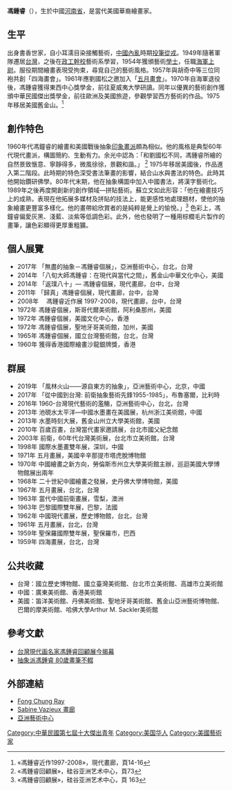{{multiple issues|

{{copyedit|time=2015-03-05T13:03:37+00:00}}

{{inappropriate tone|time=2015-03-05T13:03:37+00:00}}

{{refimprove|time=2015-03-05T13:03:37+00:00}}

}}
'''馮鍾睿'''（{{bd|1934年||||catIdx=F馮}}），生於中國[[河南省|河南省]]，是當代美國華裔繪畫家。

== 生平 ==

出身書香世家，自小耳濡目染接觸藝術，[[国共内战|中國內亂]]時期[[投筆從戎|投筆從戎]]。1949年隨著軍隊遷居[[台灣|台灣]]，之後在[[政工幹校|政工幹校]]藝術系學習，1954年獲頒藝術[[學士|學士]]，任職[[海軍上尉|海軍上尉]]。服役期間繪畫表現受拘束，尋覓自己的藝術風格。1957年與胡奇中等三位同袍共創「四海畫會」。1961年應劉國松之邀加入「[[五月畫會|五月畫會]]」。1970年自海軍退役後，馮鍾睿獲得東西中心獎學金，前往夏威夷大學研讀。同年以優異的藝術創作獲頒中華民國傑出獎學金，前往歐洲及美國旅遊，參觀學習西方藝術的作品。1975年移居美國舊金山。<ref> «馮鍾睿近作1997-2008»，現代畫廊，頁14-16 </ref>

== 創作特色 ==

1960年代馮鐘睿的繪畫和美國戰後抽象[[印象派|印象畫派]]頗為相似。他的風格是典型60年代現代畫派，構圖簡約、生動有力。余光中認為：「和劉國松不同，馮鍾睿所繪的自然景致愜意、寧靜得多，微風徐徐，景觀和諧。」 <ref> «馮鍾睿回顧展»，硅谷亚洲艺术中心，頁73</ref>   1975年移居美國後，作品進入第二階段。此時期的特色深受書法筆畫的影響，結合山水與書法的特色。此時其他開始鑽研佛學。80年代末期，他在抽象構圖中加入中國書法，將漢字藝術化。1989年之後再度開創新的創作領域—拼貼藝術。蘇立文如此形容：「他在繪畫技巧上的成熟，表現在他拓展多媒材及拼貼的技法上，能更感性地處理題材，使他的抽象繪畫更豐富多樣化。他的畫帶給欣賞者的是純粹是覺上的愉悅。」<ref> «馮鍾睿回顧展»，硅谷亚洲艺术中心，頁 163 </ref>   色彩上，馮鐘睿偏愛灰黑、淺藍、淡紫等低調色彩。此外，他也發明了一種用棕櫚毛片製作的畫筆，讓色彩顯得更厚重粗獷。

== 個人展覽 ==

* 2017年  「無盡的抽象－馮鍾睿個展」，亞洲藝術中心，台北，台灣
* 2014年  「八旬大師馮鍾睿：在現代與當代之間」，舊金山中華文化中心，美國
* 2014年  「返璞八十」— 馮鍾睿個展，現代畫廊，台中，台灣
* 2011年  「歸真」馮鍾睿個展，現代畫廊，台中，台灣
* 2008年 　馮鍾睿近作展 1997-2008，現代畫廊，台中，台灣
* 1972年   馮鍾睿個展，斯哥代爾美術館，阿利桑那州，美國
* 1972年   馮鍾睿個展，美國文化中心，香港
* 1972年   馮鍾睿個展，聖地牙哥美術館，加州，美國
* 1965年   馮鍾睿個展，國立台灣藝術館，台北，台灣
* 1960年   獲得香港國際繪畫沙龍銀牌獎，香港

== 群展 ==

* 2019年 「風林火山——源自東方的抽象」，亞洲藝術中心，北京，中國
* 2017年 「從中國到台灣: 前衛抽象藝術先鋒1955-1985」，布魯塞爾，比利時
* 2016年   1960-台灣現代藝術的濫觴，亞洲藝術中心，台北，台灣
* 2013年   池硯水太平洋—中國水墨畫在美國展，杭州浙江美術館，中國
* 2013年   水墨時刻大展，舊金山州立大學美術館，美國
* 2010年   百歲百畫，台灣當代畫家邀請展，台北市國父紀念館
* 2003年   前衛，60年代台灣美術展，台北市立美術館，台灣
* 1998年   國際水墨畫雙年展，深圳，中國
* 1971年   五月畫展，美國辛辛那提市塔虎脫博物館
* 1970年   中國繪畫之新方向，勞倫斯市州立大學美術館主辦，巡迴美國大學博物館展出兩年
* 1968年   二十世紀中國繪畫之發展，史丹佛大學博物館，美國
* 1967年   五月畫展，台北，台灣
* 1963年   當代中國前衛畫展，雪梨，澳洲
* 1963年   巴黎國際雙年展，巴黎，法國
* 1962年   中國現代畫展，歷史博物館，台北，台灣
* 1961年   五月畫展，台北，台灣
* 1959年   聖保羅國際雙年展，聖保羅市，巴西
* 1959年   四海畫展，台北，台灣

== 公共收藏 ==

* 台灣：國立歷史博物館、國立臺灣美術館、台北市立美術館、高雄市立美術館
* 中國：廣東美術館、香港美術館
* 美國：笛洋美術館、丹佛美術館、聖地牙哥美術館、舊金山亞洲藝術博物館、巴爾的摩美術館、哈佛大學Arthur M. Sackler美術館

== 參考文獻 ==
{{Reflist}}

* [http://dailynews.sina.com/bg/news/usa/uslocal/singtao/20130831/10004924817.html 台灣現代画名家馮鍾睿回顧展今揭幕]
* [https://web.archive.org/web/20150407225917/http://www.worldjournal.com/436473/article-%E6%8A%BD%E8%B1%A1%E6%B4%BE%E9%A6%AE%E9%8D%BE%E7%9D%BF-80%E6%AD%B2%E7%95%AB%E7%AD%86%E4%B8%8D%E8%BC%9F/ 抽象派馮鍾睿 80歲畫筆不輟]

== 外部連結 ==
*[http://fongchungray.org Fong Chung Ray]
* [https://web.archive.org/web/20150226213422/http://www.vazieux.com/zh/ Sabine Vazieux 畫廊]
* [http://www.asiaartcenter.org/asia/portfolio/1960-%E5%8F%B0%E7%81%A3%E7%8F%BE%E4%BB%A3%E8%97%9D%E8%A1%93%E7%9A%84%E6%BF%AB%E8%A7%B4/ 亞洲藝術中心]

{{中華民國第一屆至第十屆十大傑出青年}}
{{Authority control}}

[[Category:中華民國第七屆十大傑出青年|Category:中華民國第七屆十大傑出青年]]
[[Category:美国华人|Category:美国华人]]
[[Category:美國藝術家|Category:美國藝術家]]